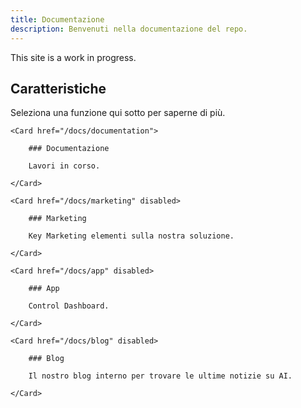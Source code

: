 ```yaml
---
title: Documentazione
description: Benvenuti nella documentazione del repo.
---
```


<Callout>
    This site is a work in progress.
</Callout>

## Caratteristiche

Seleziona una funzione qui sotto per saperne di più.

<div className="grid sm:grid-cols-2 gap-4 mt-6">

```
<Card href="/docs/documentation">

    ### Documentazione

    Lavori in corso.

</Card>

<Card href="/docs/marketing" disabled>

    ### Marketing

    Key Marketing elementi sulla nostra soluzione.

</Card>

<Card href="/docs/app" disabled>

    ### App

    Control Dashboard.

</Card>

<Card href="/docs/blog" disabled>

    ### Blog

    Il nostro blog interno per trovare le ultime notizie su AI.

</Card>
```

</div>
